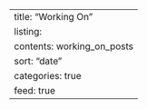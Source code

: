 ---
title: "Working On"
listing: 
    contents: working_on_posts
    sort: "date"
    categories: true 
    feed: true
---